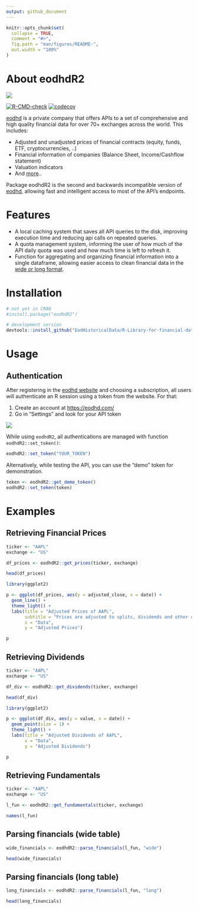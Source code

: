 ```yaml
---
output: github_document
---
```


<!-- README.md is generated from README.Rmd. Please edit that file -->

```r
knitr::opts_chunk$set(
  collapse = TRUE,
  comment = "#>",
  fig.path = "man/figures/README-",
  out.width = "100%"
)
```

# About eodhdR2

![](inst/extdata/figs/website-eodhd.png)

<!-- badges: start -->
[![R-CMD-check](https://github.com/EodHistoricalData/R-Library-for-financial-data-2024/actions/workflows/R-CMD-check.yaml/badge.svg)](https://github.com/EodHistoricalData/R-Library-for-financial-data-2024/actions/workflows/R-CMD-check.yaml)
[![codecov](https://github.com/EodHistoricalData/R-Library-for-financial-data-2024/graph/badge.svg?token=9Y5GNHALC4)](https://codecov.io/github/msperlin/eodhdR2)
<!-- badges: end -->

[eodhd](https://eodhd.com/) is a private company that offers APIs to a set of comprehensive and high quality financial data for over 70+ exchanges across the world. This includes:

* Adjusted and unadjusted prices of financial contracts (equity, funds, ETF, cryptocurrencies, ..)
* Financial information of companies (Balance Sheet, Income/Cashflow statement)
* Valuation indicators
* And [more](https://eodhd.com/)..

Package eodhdR2 is the second and backwards incompatible version of [eodhd](https://github.com/EodHistoricalData/EODHD-APIs-R-Financial-Library), allowing fast and intelligent access to most of the API's endpoints. 


# Features

- A local caching system that saves all API queries to the disk, improving execution time and reducing api calls on repeated queries.
- A quota management system, informing the user of how much of the API daily quota was used and how much time is left to refresh it.
- Function for aggregating and organizing financial information into a single dataframe, allowing easier access to clean financial data in the [wide or long format](https://libguides.princeton.edu/R-reshape#:~:text=A%20dataset%20can%20be%20written,repeat%20in%20the%20first%20column.&text=We%20can%20see%20that%20in,value%20in%20the%20first%20column).


# Installation

```r
# not yet in CRAN
#install.package("eodhdR2")

# development version
devtools::install_github("EodHistoricalData/R-Library-for-financial-data-2024")
```


# Usage

## Authentication

After registering in the [eodhd website](https://eodhd.com/) and choosing a subscription, all users will authenticate an R session using a token from the website. For that:

1) Create an account at [https://eodhd.com/](https://eodhd.com/)
2) Go in "Settings" and look for your API token

![](inst/extdata/figs/token.png)

While using `eodhdR2`, all authentications are managed with function `eodhdR2::set_token()`:

```r
eodhdR2::set_token("YOUR_TOKEN")
```

Alternatively, while testing the API, you can use the "demo" token for demonstration.

```r
token <- eodhdR2::get_demo_token()
eodhdR2::set_token(token)
```

# Examples

## Retrieving Financial Prices

```r
ticker <- "AAPL"
exchange <- "US"

df_prices <- eodhdR2::get_prices(ticker, exchange)

head(df_prices)
```

```r
library(ggplot2)

p <- ggplot(df_prices, aes(y = adjusted_close, x = date)) + 
  geom_line() + 
  theme_light() + 
  labs(title = "Adjusted Prices of AAPL",
       subtitle = "Prices are adjusted to splits, dividends and other corporate events",
       x = "Data",
       y = "Adjusted Prices")

p
```

## Retrieving Dividends

```r
ticker <- "AAPL"
exchange <- "US"

df_div <- eodhdR2::get_dividends(ticker, exchange)

head(df_div)
```

```r
library(ggplot2)

p <- ggplot(df_div, aes(y = value, x = date)) + 
  geom_point(size = 1) + 
  theme_light() + 
  labs(title = "Adjusted Dividends of AAPL",
       x = "Data",
       y = "Adjusted Dividends")

p
```

## Retrieving Fundamentals

```r
ticker <- "AAPL"
exchange <- "US"

l_fun <- eodhdR2::get_fundamentals(ticker, exchange)

names(l_fun)
```


## Parsing financials (wide table)

```r
wide_financials <- eodhdR2::parse_financials(l_fun, "wide")

head(wide_financials)
```


## Parsing financials (long table)

```r
long_financials <- eodhdR2::parse_financials(l_fun, "long")

head(long_financials)
```
